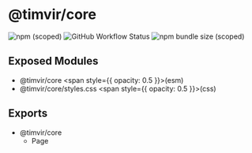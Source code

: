 
# @timvir/core

![npm (scoped)](https://img.shields.io/npm/v/@timvir/core?style=for-the-badge)
![GitHub Workflow Status](https://img.shields.io/github/workflow/status/timvir/timvir/Validate?style=for-the-badge)
![npm bundle size (scoped)](https://img.shields.io/bundlephobia/minzip/@timvir/core?style=for-the-badge)

## Exposed Modules

- @timvir/core <span style={{ opacity: 0.5 }}>(esm)</span>
- @timvir/core/styles.css <span style={{ opacity: 0.5 }}>(css)</span>

## Exports

- @timvir/core
  - Page
